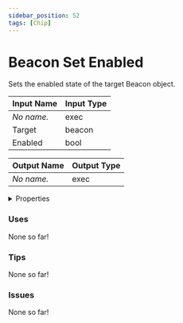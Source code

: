 ```yaml
---
sidebar_position: 52
tags: [Chip]
---
```


# Beacon Set Enabled

Sets the enabled state of the target Beacon object.




<EsbSvg />

| Input Name | Input Type |
|-----------|-----------|
| *No name.* | exec |
| Target | beacon |
| Enabled | bool |

| Output Name | Output Type |
|-----------|-----------|
| *No name.* | exec |


<details>
  <summary>Properties</summary>
  <div>
    <div>
    <table>
      <thead>
        <tr>
          <th>Is beta required?</th>
          <th>❌</th>
        </tr>
        <tr>
          <th>Is this chip a trolling risk?</th>
          <th>❌</th>
        </tr>
        <tr>
          <th>Chip UUID</th>
          <th>d8a84892-15a7-4069-800d-f77ea4ed6bea</th>
        </tr>
      </thead>
    </table>
    </div>
  </div>
</details>

### Uses

None so far!

### Tips

None so far!

### Issues

None so far!